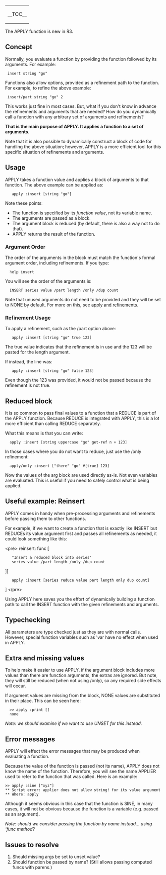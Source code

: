 {| align=&quot;right&quot;
| __TOC__
|}
The APPLY function is new in R3.

==Concept==

Normally, you evaluate a function by providing the function followed by its arguments. For example:

  insert string &quot;go&quot;

Functions also allow options, provided as a refinement path to the function. For example, to refine the above example:

  insert/part string &quot;go&quot; 2

This works just fine in most cases. But, what if you don't know in advance the refinements and arguments that are needed? How do you dynamically call a function with any arbitrary set of arguments and refinements?

'''That is the main purpose of APPLY. It applies a function to a set of arguments.'''

Note that it is also possible to dynamically construct a block of code for handling the above situation; however, APPLY is a more efficient tool for this specific situation of refinements and arguments.

==Usage==

APPLY takes a function value and applies a block of arguments to that function. The above example can be applied as:

    apply :insert [string &quot;go&quot;]

Note these points:

*The function is specified by its ''function value'', not its variable name.
*The arguments are passed as a block.
*The argument block is reduced (by default, there is also a way not to do that).
*APPLY returns the result of the function.

===Argument Order===

The order of the arguments in the block must match the function's formal argument order, including refinements. If you type:

   help insert

You will see the order of the arguments is:

   INSERT series value /part length /only /dup count

Note that unused arguments do not need to be provided and they will be set to NONE by default. For more on this, see [[Forgoing_faux_pas#apply_and_refinements|apply and refinements]].

===Refinement Usage===

To apply a refinement, such as the /part option above:

    apply :insert [string &quot;go&quot; true 123]

The true value indicates that the refinement is in use and the 123 will be pasted for the length argument.

If instead, the line was:

    apply :insert [string &quot;go&quot; false 123]

Even though the 123 was provided, it would not be passed because the refinement is not true.

==Reduced block==

It is so common to pass final values to a function that a REDUCE is part of the APPLY function. Because REDUCE is integrated with APPLY, this is a lot more efficient than calling REDUCE separately.

What this means is that you can write:

   apply :insert [string uppercase &quot;go&quot; get-ref n + 123]

In those cases where you do not want to reduce, just use the /only refinement:

   apply/only :insert [&quot;there&quot; &quot;go&quot; #[true] 123]

Now the values of the arg block are used directly as-is. Not even variables are evaluated. This is useful if you need to safely control what is being applied.

==Useful example: Reinsert==

APPLY comes in handy when pre-processing arguments and refinements before passing them to other functions.

For example, if we want to create a function that is exactly like INSERT but REDUCEs its value argument first and passes all refinements as needed, it could look something like this:

&lt;pre&gt;
reinsert: func [
    &quot;Insert a reduced block into series&quot;
    series value /part length /only /dup count
][
    apply :insert [series reduce value part length only dup count]
]
&lt;/pre&gt;

Using APPLY here saves you the effort of dynamically building a function path to call the INSERT function with the given refinements and arguments.

==Typechecking==

All parameters are type checked just as they are with normal calls. However, special function variables such as 'var have no effect when used in APPLY.

==Extra and missing values==

To help make it easier to use APPLY, if the argument block includes more values than there are function arguments, the extras are ignored. But note, they will still be reduced (when not using /only), so any required side effects will occur.

If argument values are missing from the block, NONE values are substituted in their place. This can be seen here:

   &gt;&gt; apply :print []
   none

''Note: we should examine if we want to use UNSET for this instead.''

==Error messages==

APPLY will effect the error messages that may be produced when evaluating a function.

Because the value of the function is passed (not its name), APPLY does not know the name of the function. Therefore, you will see the name APPLIER used to refer to the function that was called. Here is an example:

 &gt;&gt; apply :sine [&quot;xyz&quot;]
 ** Script error: applier does not allow string! for its value argument
 ** Where: apply

Although it seems obvious in this case that the function is SINE, in many cases, it will not be obvious because the function is a variable (e.g. passed as an argument).

''Note: should we consider passing the function by name instead... using 'func method?''

==Issues to resolve==

#Should missing args be set to unset value?
#Should function be passed by name? (Still allows passing computed funcs with parens.)